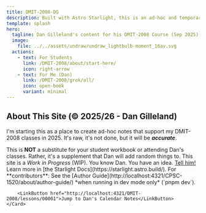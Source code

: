 ```yaml
---
title: DMIT-2008-DG
description: Built with Astro Starlight, this is an ad-hoc and temporary site that Dan makes available for his students.
template: splash
hero:
  tagline: Dan Gilleland's content for his DMIT-2008 Course (Sep 2025).
  image:
    file: ../../assets/undraw/undraw_lightbulb-moment_16av.svg
  actions:
    - text: For Students
      link: /DMIT-2008/about/start-here/
      icon: right-arrow
    - text: For Me (Dan)
      link: /DMIT-2008/grok/all/
      icon: open-book
      variant: minimal
---
```



## About This Site (&copy; 2025/26 - Dan Gilleland)

I'm starting this as a place to create ad-hoc notes that support my DMIT-2008 classes in 2025. It's raw, it's not done, but it will be ***accurate***.

<CardGrid stagger>
    <Card title="Sporatically Updated" icon="add-document">
        This is <b>NOT</b> a substitute for your student workbook or attending Dan's classes. Rather, it's a supplement that Dan will add random things to.
    </Card>
    <Card title="Work In Progress" icon="pencil">
        This site is a <i>Work in Progress</i> (<abbr>WIP</abbr>).
    </Card>
    <Card title="Have a Suggestion?" icon="setting">
        You know Dan. You have an idea. <a target="_blank" href="https://github.com/dgilleland/DMIT-2008/issues/2">Tell him!</a>
    </Card>
    <Card title="Read the docs" icon="open-book">
        Learn more in [the Starlight Docs](https://starlight.astro.build/).
    </Card>
    <Card title="Dev-Mode" icon="backstage">
        For **contributors**: See the [Author Guide](http://localhost:4321/CPSC-1520/about/author-guide/) *when running in dev mode only* (`pnpm dev`).

        <LinkButton href="http://localhost:4321/DMIT-2008/lessons/00001">Jump to Dan's Calendar Notes</LinkButton>
    </Card>
</CardGrid>
